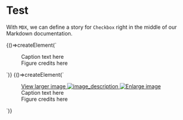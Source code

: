 <!-- Checkbox.stories.mdx -->


<Meta title="Components/Test" />

# Test

With `MDX`, we can define a story for `Checkbox` right in the middle of our Markdown documentation.

<Canvas>
  <Story name="test">
    {()=>createElement(`
<div id="qg-primary-content" role="main">
  <figure>
    <img src="https://via.placeholder.com/300.png/ccc/ccc" alt=""/>
    <figcaption>
      Caption text here
      <div class="figure-credits">Figure credits here</div>
    </figcaption>
  </figure>
</div>
`)}
  </Story>
</Canvas>

<Canvas>
  <Story name="enlarge">
    {()=>createElement(`
<div id="qg-primary-content" role="main">
  <figure>
    <a href="https://picsum.photos/id/237/1200/700" data-fancybox="gallery_id">
      <span>View larger image</span>
      <img src="https://picsum.photos/id/237/500/200" alt="image_description"/>
      <img class="figure__expand-icon" src="/assets/v4/latest/images/Expand.svg" alt="Enlarge image">
    </a>
    <figcaption>
      Caption text here
      <div class="figure-credits">Figure credits here</div>
    </figcaption>
  </figure>
</div>
`)}
  </Story>
</Canvas>